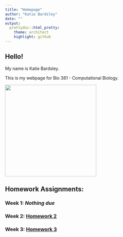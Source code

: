 ```yaml
---
title: "Homepage"
author: "Katie Bardsley"
date: ""
output:
  prettydoc::html_pretty:
    theme: architect
    highlight: github
---
```


## Hello!

My name is Katie Bardsley.

This is my webpage for Bio 381 - Computational Biology.

<img src="DSC_0982.jpg" width = "300" height ="300" />

## Homework Assignments:

### Week 1: *Nothing due*

### Week 2: [Homework 2](Homework/Homework_02.html)

### Week 3: [Homework 3](Homework/Homework_03.html)